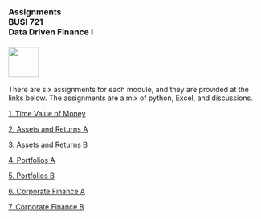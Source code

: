 ### Assignments<br>BUSI 721<br>Data Driven Finance I<br><br>![](RiceBusiness-transparent-logo-sm.png){height="60"}<br>

There are six assignments for each module, and they are provided at the links below.  The assignments are a mix of python, Excel, and discussions.


[1. Time Value of Money](assignment1.qmd)

[2. Assets and Returns A](assignment2.qmd)

[3. Assets and Returns B](assignment3.qmd)

[4. Portfolios A](assignment4.qmd)

[5. Portfolios B](assignment5.qmd)

[6. Corporate Finance A](assignment6.qmd)

[7. Corporate Finance B](assignment7.qmd)

